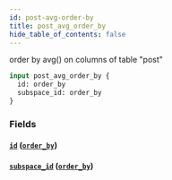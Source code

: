 ```yaml
---
id: post-avg-order-by
title: post_avg_order_by
hide_table_of_contents: false
---
```



order by avg() on columns of table "post"

```graphql
input post_avg_order_by {
  id: order_by
  subspace_id: order_by
}
```


### Fields

#### [`id`](#) ([`order_by`](../enums/order-by))




#### [`subspace_id`](#) ([`order_by`](../enums/order-by))






